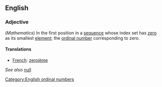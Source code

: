 ==English==

===Adjective===

(''Mathematics'') In the first position in a [[sequence]] whose index set has [[zero]] as its smallest [[element]]; the [[ordinal number]] corresponding to zero.

====Translations====

*[[French]]: [[zeroième]]

''See also'' [[null]]

[[Category:English ordinal numbers]]